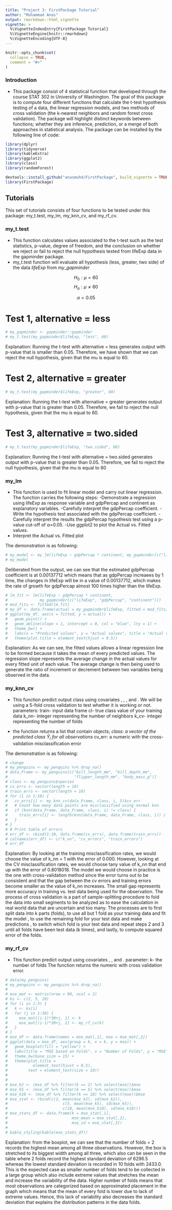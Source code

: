 ```yaml
---
title: "Project 3: FirstPackage Tutorial"
author: "Muhammad Anas"
output: rmarkdown::html_vignette
vignette: >
  %\VignetteIndexEntry{FirstPackage Tutorial}
  %\VignetteEngine{knitr::rmarkdown}
  %\VignetteEncoding{UTF-8}
---
```


```r
knitr::opts_chunk$set(
  collapse = TRUE,
  comment = "#>"
)
```


### Introduction
- This package consist of 4 statistical function that developed through the course STAT 302 in University of Washington. The goal of this package is to compute four different functions that calculate
the t-test hypothesis testing of a data, the linear regression models, and two methods
of cross validation (the k-nearest neighbors and random forest cross validation).
The package will highlight distinct keywords between functions; whether they are
inference, prediction, or a merge of both approaches in statistical analysis.
The package can be installed by the following line of code:
```r
library(dplyr)
library(tidyverse)
library(kableExtra)
library(ggplot2)
library(class)
library(randomForest)
```

```r
devtools::install_github("anasmuhd/FirstPackage", build_vignette = TRUE, build_opts = c())
library(FirstPackage)
```

## Tutorials
This set of tutorials consists of four functions to be tested under this package:
my_t.test, my_lm, my_knn_cv, and my_rf_cv.

### my_t.test
-  This function calculates values associated to the t-test such as the
test statistics, p-value, degree of freedom, and the conclusion on
whether we reject or fail to reject the null hypothesis tested from
lifeExp data in the gapminder package.
- my_t.test function will evaluate all hypothesis (less, greater, two side) of the data $lifeExp$ from $my\_gapminder$

$$H_0: \mu = 60$$
$$H_a: \mu \neq 60$$

$$\alpha = 0.05$$


# Test 1, alternative = less
```r
# my_gapminder <- gapminder::gapminder
# my_t.test(my_gapminder$lifeExp, "less", 60)

```

Explanation: Running the t-test with alternative = less generates output with
p-value that is smaller than 0.05. Therefore, we have shown that we can reject the null
hypothesis, given that the mu is equal to 60.


# Test 2, alternative = greater
```r
# my_t.test(my_gapminder$lifeExp, "greater", 60)

```

Explanation: Running the t-test with alternative = greater generates output with
p-value that is greater than 0.05. Therefore, we fail to reject the null
hypothesis, given that the mu is equal to 60.

# Test 3, alternative = two.sided

```r
# my_t.test(my_gapminder$lifeExp, "two.sided", 60)

```

Explanation: Running the t-test with alternative = two.sided generates output with
p-value that is greater than 0.05. Therefore, we fail to reject the null
hypothesis, given that the mu is equal to 60

### my_lm

- This function is used to fit linear model and carry out linear regression.
The function carries the following steps:
-Demonstrate a regression using lifeExp as response variable and gdpPercap and continent as explanatory variables.
-Carefully interpret the gdpPercap coefficient.
-Write the hypothesis test associated with the gdpPercap coefficient.
-Carefully interpret the results the gdpPercap hypothesis test using a p-value cut-off of α=0.05.
-Use ggplot2 to plot the Actual vs. Fitted values.
- Interpret the Actual vs. Fitted plot

The demonstration is as following:

```r

# my_model <- my_lm(lifeExp ~ gdpPercap * continent, my_gapminder[c("lifeExp", "gdpPercap", "continent")])
# my_model
```

Deliberated from the output, we can see that the estimated gdpPercap 
coefficient is at 0.00137712 which means that as gdpPercap increaees by 1 time,
the changes in lifeExp will be in a value of 0.00137712, which makes the rate of
growth for gdpPercap almost 100 times higher than the lifeExp.

```r
# lm_fit <- lm(lifeExp ~ gdpPercap * continent,
#              my_gapminder[c("lifeExp", "gdpPercap", "continent")])
# mod_fits <- fitted(lm_fit)
# my_df <- data.frame(actual = my_gapminder$lifeExp, fitted = mod_fits)
# ggplot(my_df, aes(x = fitted, y = actual)) +
#   geom_point() +
#   geom_abline(slope = 1, intercept = 0, col = "blue", lty = 1) +
#   theme_bw() +
#   labs(x = "Predicted values", y = "Actual values", title = "Actual vs. Predicted") +
#   theme(plot.title = element_text(hjust = 0.5))
```

Explanation: As we can see, the fitted values allows a linear regression line to be formed
because it takes the mean of every predicted values. The regression slope
represents the average change in the actual values for every fitted unit
of each value. The average change is then being used to generate
the ratio of increment or decrement between two variables being observed in the data.


### my_knn_cv

- This function predict output class \code{species} using covariates \code{bill_length_mm},
\code{bill_depth_mm}, \code{flipper_length_mm}, and \code{body_mass_g}. We will
be using a 5-fold cross validation to test whether it is working or not.
parameters: train- input data frame
cl- true class value of your training data
k_nn- integer representing the number of neighbors
k_cv- integer representing the number of folds

- the function returns a list that contain objects;
*class: a vector of the predicted class $\hat{Y}_{i}$ for all observations
*cv_err: a numeric with the cross-validation misclassification error

The demonstration is as following:

```r
# change
# my_penguins <- my_penguins %>% drop_na()
# data_Frame <- my_penguins[c("bill_length_mm", "bill_depth_mm",
#                             "flipper_length_mm", "body_mass_g")]
# class <- my_penguins$species
# cv_errs <- vector(length = 10)
# train_errs <- vector(length = 10)
# for (i in 1:10) {
#   cv_errs[i] <- my_knn_cv(data_Frame, class, i, 5)$cv_err
#   # Count how many data points are misclassified using normal knn
#   if (knn(data_Frame, data_Frame, class, i) != class) {
#     train_errs[i] <- length(knn(data_Frame, data_Frame, class, i)) / nrow(my_penguins)
#   }
# }
# # Print table of errors
# err_df <- cbind(1:10, data.frame(cv_errs), data.frame(train_errs))
# colnames(err_df) <- c("k_nn", "cv_errors", "train_errors")
# err_df
```

Explanation: By looking at the training misclassification rates, we would choose
the value of k_nn = 1 with the error of 0.000. However, looking at the CV
misclassification rates, we would choose tany value of k_nn that end up with
the error of 0.8018018. The  model we would choose in practice is the one
with cross-validation method since the error turns out to be consistent and that
the gap between the cv errors and training errors become smaller as the value of k_nn
increases. The small gap represents more accuracy in training vs. test data being used for the
observation. The process of cross validation is a part of sample-splitting procedure
to fold the data into small segments to be analyzed as to ease the calculation
in real world data that are uncertain and too many. The processes are to first split data into 
k parts (folds), to use all but 1 fold as your training data and fit the model
, to use the remaining fold for your test data and make predictions
, to switch which fold is your test data and repeat steps 2 and 3 until all folds
have been test data (k times), and lastly, to compute squared error of the folds.

### my_rf_cv
- This function predict output \code{body_mass_g} using covariates \code{bill_length_mm},
\code{bill_depth_mm}, and \code{flipper_length_mm}.
parameter: k- the number of folds
The function returns the numeric with cross validation error.

```r
# data(my_penguins)
# my_penguins <- my_penguins %>% drop_na()
# 
# mse_mat <- matrix(nrow = 90, ncol = 2)
# ks <- c(2, 5, 10)
# for (i in 1:3) {
#   k <- ks[i]
#   for (j in 1:30) {
#     mse_mat[(i-1)*30+j, 1] <- k
#     mse_mat[(i-1)*30+j, 2] <- my_rf_cv(k)
#   }
# }
# mse_df <- data.frame(names = mse_mat[,1], mse = mse_mat[,2])
# ggplot(data = mse_df, aes(group = k, x = k, y = mse)) + 
#   geom_boxplot(fill = "yellow") +
#   labs(title = "MSE based on Folds", x = "Number of Folds", y = "MSE") +
#   theme_bw(base_size = 15) + 
#   theme(plot.title =
#           element_text(hjust = 0.5),
#         text = element_text(size = 10))
# 
# 
# mse_k2 <- (mse_df %>% filter(k == 2) %>% select(mse))$mse
# mse_k5 <- (mse_df %>% filter(k == 5) %>% select(mse))$mse
# mse_k10 <- (mse_df %>% filter(k == 10) %>% select(mse))$mse
# mse_stat <- rbind(c(2, mean(mse_k2), sd(mse_k2)), 
#                        c(5, mean(mse_k5), sd(mse_k5)), 
#                        c(10, mean(mse_k10), sd(mse_k10)))
# mse_stats_df <- data.frame(k = mse_stat[,1],
#                            mse_mean = mse_stat[,2], 
#                            mse_sd = mse_stat[,3])
# 
# kable_styling(kable(mse_stats_df))

```

Explanation: from the boxplot, we can see that the number of folds = 2 records
the highest mean among all three observations. However, the box is stretched
to its biggest width among all three, which also can be seen in the table where 
2 folds record the highest standard deviation of 6296.5 whereas the lowest 
standard deviation is recorded in 10  folds with 2433.0. This is the expected case
as smaller number of folds tend to be collected in a large group which also
include extreme values that stretches the mean and increase the
variability of the data. Higher number of folds means that most observations
are categorized based on approximated placement in the graph which means
that the mean of every fold is lower due to lack of extreme values. Hence,
this lack of variability also decreases the standard deviation that explains the
distribution patterns in the data folds.
